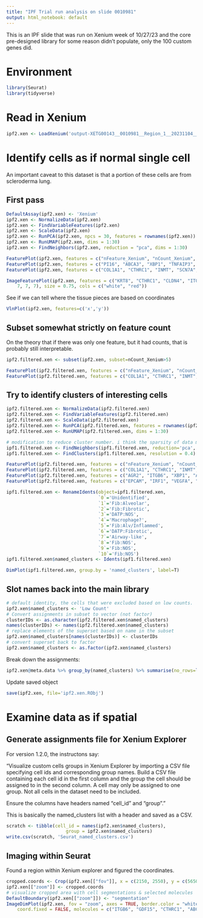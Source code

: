 ```yaml
---
title: "IPF Trial run analysis on slide 0010981"
output: html_notebook: default
---
```


This is an IPF slide that was run on Xenium week of 10/27/23 and the core pre-designed library for some reason didn't populate, only the 100 custom genes did.


# Environment
```r
library(Seurat)
library(tidyverse)
```

# Read in Xenium 
```r
ipf2.xen <- LoadXenium('output-XETG00143__0010981__Region_1__20231104__002020/')
```

# Identify cells as if normal single cell

An important caveat to this dataset is that a portion of these cells are from scleroderma lung. 

## First pass
```r
DefaultAssay(ipf2.xen) <- 'Xenium'
ipf2.xen <- NormalizeData(ipf2.xen)
ipf2.xen <- FindVariableFeatures(ipf2.xen)
ipf2.xen <- ScaleData(ipf2.xen)
ipf2.xen <- RunPCA(ipf2.xen, npcs = 30, features = rownames(ipf2.xen))
ipf2.xen <- RunUMAP(ipf2.xen, dims = 1:30)
ipf2.xen <- FindNeighbors(ipf2.xen, reduction = "pca", dims = 1:30)

```
```r
FeaturePlot(ipf2.xen, features = c("nFeature_Xenium", "nCount_Xenium", "nCount_ControlProbe", "nFeature_ControlProbe", 'AGR2','ITGB6'), min.cutoff='q25', max.cutoff='q90')
FeaturePlot(ipf2.xen, features = c("PI16", "ABCA3", "XBP1", "TNFAIP3", "WNT5A", "IFITM1"), min.cutoff='q25', max.cutoff='q90')
FeaturePlot(ipf2.xen, features = c("COL1A1", "CTHRC1", "INMT", "SCN7A", "KRT8", "CLDN4"), min.cutoff='q25', max.cutoff='q90')
```
```r
ImageFeaturePlot(ipf2.xen, features = c("KRT8", "CTHRC1", "CLDN4", "ITGB6"), max.cutoff = c(7,
    7, 7, 7), size = 0.75, cols = c("white", "red"))
```

See if we can tell where the tissue pieces are based on coordinates
```r
VlnPlot(ipf2.xen, features=c('x','y'))
```



## Subset somewhat strictly on feature count
On the theory that if there was only one feature, but it had counts, that is probably still interpretable.
```r
ipf2.filtered.xen <- subset(ipf2.xen, subset=nCount_Xenium>5)
```
```r
FeaturePlot(ipf2.filtered.xen, features = c("nFeature_Xenium", "nCount_Xenium", "nCount_ControlProbe", "nFeature_ControlProbe", 'AGR2','ITGB6'), min.cutoff='q25', max.cutoff='q90')
FeaturePlot(ipf2.filtered.xen, features = c("COL1A1", "CTHRC1", "INMT", "SCN7A", "KRT8", "CLDN4"), min.cutoff='q25', max.cutoff='q90')
```

## Try to identify clusters of interesting cells
```r
ipf2.filtered.xen <- NormalizeData(ipf2.filtered.xen)
ipf2.filtered.xen <- FindVariableFeatures(ipf2.filtered.xen)
ipf2.filtered.xen <- ScaleData(ipf2.filtered.xen)
ipf2.filtered.xen <- RunPCA(ipf2.filtered.xen, features = rownames(ipf2.filtered.xen))
ipf2.filtered.xen <- RunUMAP(ipf2.filtered.xen, dims = 1:30)
```
```r
# modification to reduce cluster number. i think the sparsity of data means that pruned edges leads to more communities.
ipf1.filtered.xen <- FindNeighbors(ipf1.filtered.xen, reduction='pca', dims=1:5, prune.SNN=0) 
ipf1.filtered.xen <- FindClusters(ipf1.filtered.xen, resolution = 0.4)
```
```r
FeaturePlot(ipf2.filtered.xen, features = c("nFeature_Xenium", "nCount_Xenium", "nCount_ControlProbe", "nFeature_ControlProbe"), min.cutoff='q1', max.cutoff='q90')
FeaturePlot(ipf2.filtered.xen, features = c("COL1A1", "CTHRC1", "INMT", "SCN7A", "TNFAIP3", "IFITM1"), min.cutoff='q1', max.cutoff='q90')
FeaturePlot(ipf2.filtered.xen, features = c("AGR2", "ITGB6", "XBP1", "ABCA3", "KRT8", "CLDN4"), min.cutoff='q1', max.cutoff='q90')
FeaturePlot(ipf2.filtered.xen, features = c("EPCAM", "IRF1", "VEGFA", "GDF15", "FKBP5", "PDGFRA"), min.cutoff='q1', max.cutoff='q90')
```


```r
ipf1.filtered.xen <- RenameIdents(object=ipf1.filtered.xen,
                                  `0`='Unidentified',
                                  `1`='Fib:Alveolar',
                                  `2`='Fib:Fibrotic',
                                  `3`='DATP:NOS',
                                  `4`='Macrophage?',
                                  `5`='Fib:Alv/Inflammed',
                                  `6`='DATP:Fibrotic',
                                  `7`='Airway-like',
                                  `8`='Fib:NOS',
                                  `9`='Fib:NOS',
                                  `10`='Fib:NOS')
ipf1.filtered.xen$named_clusters <- Idents(ipf1.filtered.xen)
```
```r
DimPlot(ipf1.filtered.xen, group.by = 'named_clusters', label=T)
```

## Slot names back into the main library

```r
# default identity, the cells that were excluded based on low counts.
ipf2.xen$named_clusters <- 'Low Count'
# Convert assignments in subset to vector (not factor)
clusterIDs <- as.character(ipf2.filtered.xen$named_clusters)
names(clusterIDs) <- names(ipf2.filtered.xen$named_clusters)
# replace elements of the superset based on name in the subset
ipf2.xen$named_clusters[names(clusterIDs)] <- clusterIDs
# convert superset back to factor
ipf2.xen$named_clusters <- as.factor(ipf2.xen$named_clusters)
```
Break down the assignments:
```r
ipf2.xen@meta.data %>% group_by(named_clusters) %>% summarise(no_rows=length(named_clusters))
```
Update saved object
```r
save(ipf2.xen, file='ipf2.xen.RObj')
```

# Examine data as if spatial

## Generate assignments file for Xenium Explorer
For version 1.2.0, the instructons say:

"Visualize custom cells groups in Xenium Explorer by importing a CSV file specifying cell ids and corresponding group names. Build a CSV file containing each cell id in the first column and the group the cell should be assigned to in the second column. A cell may only be assigned to one group. Not all cells in the dataset need to be included.

Ensure the columns have headers named “cell_id” and “group”."

This is basically the named_clusters list with a header and saved as a CSV.

```r
scratch <- tibble(cell_id = names(ipf2.xen$named_clusters),
                      group = ipf2.xen$named_clusters)
write.csv(scratch, 'Seurat_named_clusters.csv')
```

## Imaging within Seurat
Found a region within Xenium explorer and figured the coordinates.

```r
cropped.coords <- Crop(ipf2.xen[["fov"]], x = c(2150, 2550), y = c(5650, 5950), coords = "plot")
ipf2.xen[["zoom"]] <- cropped.coords
# visualize cropped area with cell segmentations & selected molecules
DefaultBoundary(ipf2.xen[["zoom"]]) <- "segmentation"
ImageDimPlot(ipf2.xen, fov = "zoom", axes = TRUE, border.color = "white", border.size = 0.1, cols = "polychrome",
    coord.fixed = FALSE, molecules = c("ITGB6", "GDF15", "CTHRC1", "ABCA3", "CLDN4"), nmols = 10000)
```

